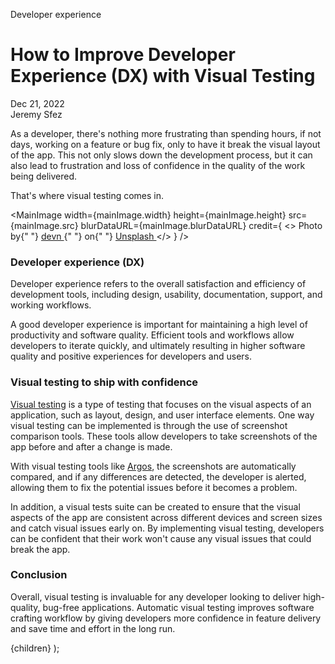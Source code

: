 
<Metadata>Developer experience</Metadata>

# How to Improve Developer Experience (DX) with Visual Testing

<Metadata>
  <div>Dec 21, 2022</div>
  <Separator />
  <div>Jeremy Sfez</div>
</Metadata>

As a developer, there's nothing more frustrating than spending hours, if not days, working on a feature or bug fix, only to have it break the visual layout of the app. This not only slows down the development process, but it can also lead to frustration and loss of confidence in the quality of the work being delivered.

That's where visual testing comes in.

<MainImage
  width={mainImage.width}
  height={mainImage.height}
  src={mainImage.src}
  blurDataURL={mainImage.blurDataURL}
  credit={
    <>
      Photo by{" "}
      <a href="https://unsplash.com/@devn?utm_source=unsplash&utm_medium=referral&utm_content=creditCopyText">
        devn
      </a>{" "}
      on{" "}
      <a href="https://unsplash.com/fr/s/photos/sonar-de-jour?utm_source=unsplash&utm_medium=referral&utm_content=creditCopyText">
        Unsplash
      </a>
    </>
  }
/>

### Developer experience (DX)

Developer experience refers to the overall satisfaction and efficiency of development tools, including design, usability, documentation, support, and working workflows.

A good developer experience is important for maintaining a high level of productivity and software quality. Efficient tools and workflows allow developers to iterate quickly, and ultimately resulting in higher software quality and positive experiences for developers and users.

### Visual testing to ship with confidence

[Visual testing](/blog/visual-testing) is a type of testing that focuses on the visual aspects of an application, such as layout, design, and user interface elements. One way visual testing can be implemented is through the use of screenshot comparison tools. These tools allow developers to take screenshots of the app before and after a change is made.

With visual testing tools like [Argos](/), the screenshots are
automatically compared, and if any differences are detected, the developer is alerted, allowing them to fix the potential issues before it becomes a problem.

In addition, a visual tests suite can be created to ensure that the visual aspects of the app are consistent across different devices and screen sizes and catch visual issues early on. By implementing visual testing, developers can be confident that their work won't cause any visual issues that could break the app.

### Conclusion

Overall, visual testing is invaluable for any developer looking to deliver high-quality, bug-free applications. Automatic visual testing improves software crafting workflow by giving developers more confidence in feature delivery and save time and effort in the long run.

  <StaticPage title="Improve Developer Experience with Visual Testing">
    {children}
  </StaticPage>
);
